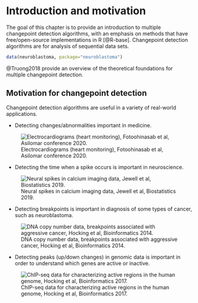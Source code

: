 # Introduction and motivation {#intro}

The goal of this chapter is to provide an introduction to multiple
changepoint detection algorithms, with an emphasis on methods that
have free/open-source implementations in R [@R-base]. Changepoint
detection algorithms are for analysis of sequential data sets.

```r
data(neuroblastoma, package="neuroblastoma")

```

@Truong2018 provide an overview of the theoretical foundations for
multiple changepoint detection.

## Motivation for changepoint detection 

Changepoint detection algorithms are useful in a variety of real-world
applications.

- Detecting changes/abnormalities important in medicine.

![Electrocardiograms (heart monitoring), Fotoohinasab et al, Asilomar conference 2020.](intro-ecg)

- Detecting the time when a spike occurs is important in neuroscience.

![Neural spikes in calcium imaging data, Jewell et al, Biostatistics
2019.](intro-neuroscience)

- Detecting breakpoints is important in diagnosis of some types of
  cancer, such as neuroblastoma.

![DNA copy number data, breakpoints associated with aggressive cancer,
Hocking et al, Bioinformatics 2014.](intro-breakpoints)

- Detecting peaks (up/down changes) in genomic data is important in
  order to understand which genes are active or inactive.

![ChIP-seq data for characterizing active regions in the human genome, Hocking et al, Bioinformatics 2017.](intro-peaks)

